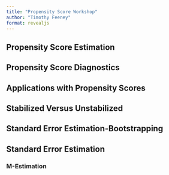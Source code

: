 ```yaml
---
title: "Propensity Score Workshop"
author: "Timothy Feeney"
format: revealjs
---
```


## Propensity Score Estimation



## Propensity Score Diagnostics

## Applications with Propensity Scores

## Stabilized Versus Unstabilized

## Standard Error Estimation-Bootstrapping

## Standard Error Estimation
### M-Estimation


